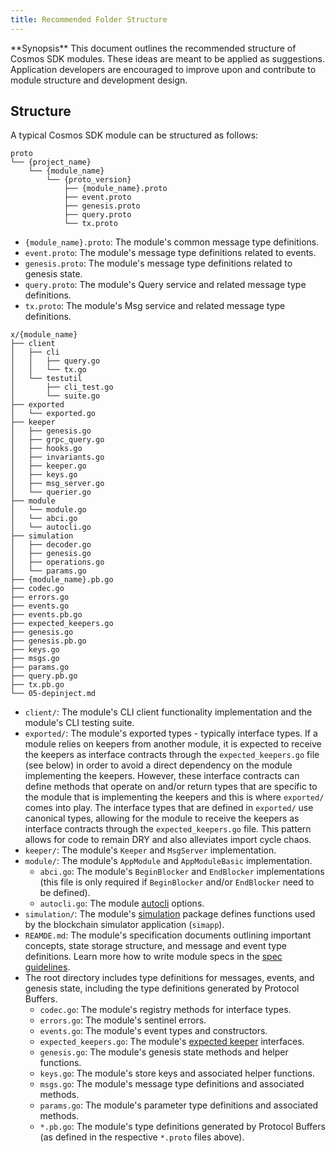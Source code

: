 ```yaml
---
title: Recommended Folder Structure
---
```


<Note>
**Synopsis**
This document outlines the recommended structure of Cosmos SDK modules. These ideas are meant to be applied as suggestions. Application developers are encouraged to improve upon and contribute to module structure and development design.
</Note>

## Structure

A typical Cosmos SDK module can be structured as follows:

```shell
proto
└── {project_name}
    └── {module_name}
        └── {proto_version}
            ├── {module_name}.proto
            ├── event.proto
            ├── genesis.proto
            ├── query.proto
            └── tx.proto
```

* `{module_name}.proto`: The module's common message type definitions.
* `event.proto`: The module's message type definitions related to events.
* `genesis.proto`: The module's message type definitions related to genesis state.
* `query.proto`: The module's Query service and related message type definitions.
* `tx.proto`: The module's Msg service and related message type definitions.

```shell expandable
x/{module_name}
├── client
│   ├── cli
│   │   ├── query.go
│   │   └── tx.go
│   └── testutil
│       ├── cli_test.go
│       └── suite.go
├── exported
│   └── exported.go
├── keeper
│   ├── genesis.go
│   ├── grpc_query.go
│   ├── hooks.go
│   ├── invariants.go
│   ├── keeper.go
│   ├── keys.go
│   ├── msg_server.go
│   └── querier.go
├── module
│   └── module.go
│   └── abci.go
│   └── autocli.go
├── simulation
│   ├── decoder.go
│   ├── genesis.go
│   ├── operations.go
│   └── params.go
├── {module_name}.pb.go
├── codec.go
├── errors.go
├── events.go
├── events.pb.go
├── expected_keepers.go
├── genesis.go
├── genesis.pb.go
├── keys.go
├── msgs.go
├── params.go
├── query.pb.go
├── tx.pb.go
└── 05-depinject.md
```

* `client/`: The module's CLI client functionality implementation and the module's CLI testing suite.
* `exported/`: The module's exported types - typically interface types. If a module relies on keepers from another module, it is expected to receive the keepers as interface contracts through the `expected_keepers.go` file (see below) in order to avoid a direct dependency on the module implementing the keepers. However, these interface contracts can define methods that operate on and/or return types that are specific to the module that is implementing the keepers and this is where `exported/` comes into play. The interface types that are defined in `exported/` use canonical types, allowing for the module to receive the keepers as interface contracts through the `expected_keepers.go` file. This pattern allows for code to remain DRY and also alleviates import cycle chaos.
* `keeper/`: The module's `Keeper` and `MsgServer` implementation.
* `module/`: The module's `AppModule` and `AppModuleBasic` implementation.
  * `abci.go`: The module's `BeginBlocker` and `EndBlocker` implementations (this file is only required if `BeginBlocker` and/or `EndBlocker` need to be defined).
  * `autocli.go`: The module [autocli](/sdk/v0.47/build/tooling/autocli) options.
* `simulation/`: The module's [simulation](/sdk/v0.47/build/building-modules/simulator) package defines functions used by the blockchain simulator application (`simapp`).
* `REAMDE.md`: The module's specification documents outlining important concepts, state storage structure, and message and event type definitions. Learn more how to write module specs in the [spec guidelines](/sdk/v0.47/build/spec/SPEC_MODULE).
* The root directory includes type definitions for messages, events, and genesis state, including the type definitions generated by Protocol Buffers.
  * `codec.go`: The module's registry methods for interface types.
  * `errors.go`: The module's sentinel errors.
  * `events.go`: The module's event types and constructors.
  * `expected_keepers.go`: The module's [expected keeper](/sdk/v0.47/build/building-modules/keeper#type-definition) interfaces.
  * `genesis.go`: The module's genesis state methods and helper functions.
  * `keys.go`: The module's store keys and associated helper functions.
  * `msgs.go`: The module's message type definitions and associated methods.
  * `params.go`: The module's parameter type definitions and associated methods.
  * `*.pb.go`: The module's type definitions generated by Protocol Buffers (as defined in the respective `*.proto` files above).
